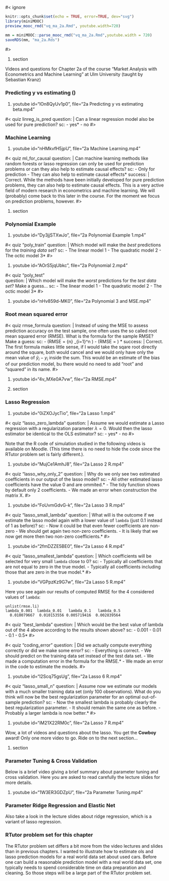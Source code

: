 #< ignore
```r
knitr::opts_chunk$set(echo = TRUE, error=TRUE, dev="svg")
library(miniMOOC)
preview_mooc_rmd("vq_ma_2a.Rmd", youtube.width=720)

mm = miniMOOC::parse_mooc_rmd("vq_ma_2a.Rmd",youtube.width = 720)
saveRDS(mm, "ma_2a.Rds")
```
#>

#. section

Videos and questions for Chapter 2a of the course "Market Analysis with Econometrics and Machine Learning" at Ulm University (taught by Sebastian Kranz)

### Predicting y vs estimating \(\beta\)

#. youtube id="lOn8QyUv1p0", file="2a Predicting y vs estimating beta.mp4"

#< quiz linreg_is_pred
question: |
  Can a linear regression model also be used for pure prediction?
sc:
  - yes*
  - no
#>
  
### Machine Learning
  
#. youtube id="nHMkvfH5jpU", file="2a Machine Learning.mp4"

#< quiz ml_for_causal
question: |
  Can machine learning methods like random forests or lasso regression can only be used for prediction problems or can they also help to estimate causal effects?
sc:
  - Only for prediction
  - They can also help to estimate causal effects*
success: |
  Correct. While the methods have been initially developed for pure prediction problems, they can also help to estimate causal effects. This is a very active field of modern research in econometrics and machine learning. We will (probably) come back to this later in the course. For the moment we focus on prediction problems, however.
#>
  
#. section

### Polynomial Example

#. youtube id="Dy3jjSTXwJo", file="2a Polynomial Example 1.mp4"

#< quiz "poly_train"
question: |
  Which model will make the *best* predictions for the *training data set*?
sc:
  - The linear model 1
  - The quadratic model 2
  - The octic model 3*
#>

#. youtube id="AOrS5jqUbkc", file="2a Polynomial 2.mp4"

#< quiz "poly_test"  
question: |
  Which model will make the *worst* predictions for the *test data set*? Make a guess...
sc:
  - The linear model 1
  - The quadratic model 2
  - The octic model 3*
#>
  
#. youtube id="nHv859d-MK0", file="2a Polynomial 3 and MSE.mp4"

### Root mean squared error

#< quiz rmse_formula
question: |
  Instead of using the MSE to assess prediction accuracy on the test sample, one often uses the so called root mean squared error (RMSE). What  is the formula for the sample RMSE? Make a guess:
sc:
  - \(RMSE = \frac {1} {n} \sum_{i=1}^n \sqrt{(\hat y_i - y_i)^2}\)
  - \(RMSE = \sqrt{\frac {1} {n} \sum_{i=1}^n (\hat y_i - y_i)^2}\) *
success: |
  Correct. The first formula makes little sense, if I would take the sqare root directly around the square, both would cancel and we would only have only the mean value of $\hat y_i - y_i$ inside the sum. This would be an estimate of the bias of our prediction model, bu there would no need to add "root" and "squared" in its name. 
#>

#. youtube id="4v_MXe0A7vw", file="2a RMSE.mp4"

#. section

### Lasso Regression

#. youtube id="0iZXOJycTio", file="2a Lasso 1.mp4"

#< quiz "lasso_zero_lambda"
question: |
  Assume we would estimate a Lasso regression with a regularization parameter $\lambda=0$. Would then the lasso estimator be identical to the OLS estimator?
sc:
  - yes*
  - no
#>

Note that the R code of simulation studied in the following videos is available on Moodle. (This time there is no need to hide the code since the RTutor problem set is fairly different.).

#. youtube id="MujCe1AmhJ8", file="2a Lasso 2 R.mp4"

#< quiz "lasso_why_only_2"
question: |
  Why do we only see two estimated coefficients in our output of the lasso model?
sc:
  - All other estimated lasso coefficients have the value 0 and are ommited.*
  - The tidy function shows by default only 2 coefficients.
  - We made an error when construction the matrix X.
#>


#. youtube id="FoUvmGdvG-k", file="2a Lasso 3 R.mp4"

#< quiz "lasso_small_lambda"
question: |
  What will is the outcome if we estimate the lasso model again with a lower value of `lambda` (just 0.1 instead of 1 as before)?
sc:
  - Now it could be that even fewer coefficients are non-zero
  - We should get again two non-zero coefficients.
  - It is likely that we now get more then two non-zero coefficients.*
#>


#. youtube id="2fmDZZE5BE0", file="2a Lasso 4 R.mp4"

#< quiz "lasso_smallest_lambda"
question: |
  Which coefficients will be selected for very small `lambda` close to 0?
sc:
  - Typically all coefficients that are not equal to zero in the true model.
  - Typically all coefficients including those that are zero in the true model.*
#>


#. youtube id="VGPpzKz9G7w", file="2a Lasso 5 R.mp4"

Here you see again our results of computed RMSE for the 4 considered values of `lambda`:
```
unlist(rmse.li)
lambda_0.001  lambda_0.01   lambda_0.1   lambda_0.5 
  0.010079667  0.010153556 0.005719416  0.002839564
```

#< quiz "best_lambda" 
question: |
  Which would be the best value of lambda out of the 4 above according to the results shown above?
sc:
  - 0.001
  - 0.01
  - 0.1
  - 0.5*
#>  

#< quiz "coding_error" 
question: |
  Did we actually compute everything correctly or did we make some error?
sc:
  - Everything is correct.
  - We should predict on the training data set instead of the test data set.
  - We made a computation error in the formula for the RMSE.*
  - We made an error in the code to estimate the models.
#>

#. youtube id="l2Scq75gsUg", file="2a Lasso 6 R.mp4"

#< quiz "lasso_small_n"
question: |
  Assume now we estimate our models with a much smaller training data set (only 100 observations). What do you think will now be the best regularization parameter for an optimal out-of-sample prediction?
sc:
  - Now the smallest lambda is probably clearly the best regularization parameter.
  - It should remain the same one as before.
  - Probably a larger lambda is now better.*
#>

#. youtube id="iM21X22RM0c", file="2a Lasso 7 R.mp4"


Wow, a lot of videos and questions about the lasso. You get the **Cowboy** award! Only one more video to go. Ride on to the next section...

#. section 

### Parameter Tuning & Cross Validation

Below is a brief video giving a brief summary about parameter tuning and cross validation. Here you are asked to read carefully the lecture slides for more details.

#. youtube id="1W3ER3GDZpU", file="2a Parameter Tuning.mp4"

### Parameter Ridge Regression and Elastic Net

Also take a look in the lecture slides about ridge regression, which is a variant of lasso regression.

### RTutor problem set for this chapter

The RTutor problem set differs a bit more from the video lectures and slides than in previous chapters. I wanted to illustrate how to estimate ols and lasso prediction models for a real world data set about used cars. Before one can build a reasonable prediction model with a real world data set, one typically needs to spend considerable time on data preparation and cleaning. So those steps will be a large part of the RTutor problem set.




